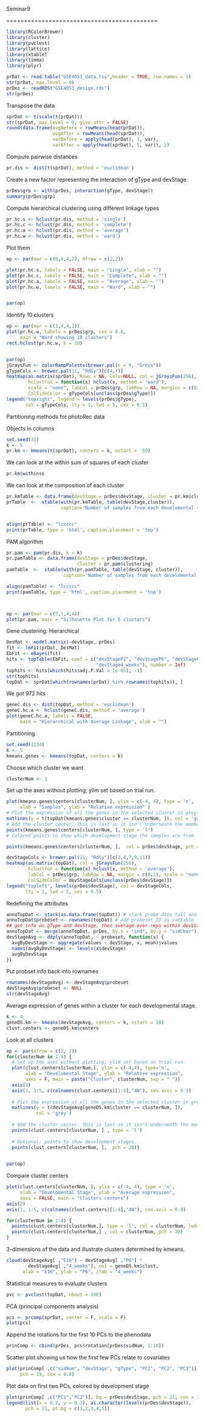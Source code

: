 Seminar9


===========================================

```r
library(RColorBrewer)
library(cluster)
library(pvclust)
library(lattice)
library(xtable)
library(limma)
library(plyr)
```

```r
prDat <- read.table("GSE4051_data.tsv",header = TRUE, row.names = 1) 
str(prDat, max.level = 0)
prDes <- readRDS("GSE4051_design.rds")
str(prDes)
```



Transpose the data

```r
sprDat <- t(scale(t(prDat)))
str(sprDat, max.level = 0, give.attr = FALSE)
round(data.frame(avgBefore = rowMeans(head(prDat)),
                 avgAfter = rowMeans(head(sprDat)),
                 varBefore = apply(head(prDat), 1, var),
                 varAfter = apply(head(sprDat), 1, var)), 2)
```

Compute pairwise distances

```r
pr.dis <- dist(t(sprDat), method = 'euclidean')
```


Create a new factor representing the interaction of gType and devStage
```r
prDes$grp <- with(prDes, interaction(gType, devStage))
summary(prDes$grp)
```

Compute hierarchical clustering using different linkage types
```r
pr.hc.s <- hclust(pr.dis, method = 'single')
pr.hc.c <- hclust(pr.dis, method = 'complete')
pr.hc.a <- hclust(pr.dis, method = 'average')
pr.hc.w <- hclust(pr.dis, method = 'ward')
```

Plot them
```r
op <- par(mar = c(0,4,4,2), mfrow = c(2,2))

plot(pr.hc.s, labels = FALSE, main = "Single", xlab = "")
plot(pr.hc.c, labels = FALSE, main = "Complete", xlab = "")
plot(pr.hc.a, labels = FALSE, main = "Average", xlab = "")
plot(pr.hc.w, labels = FALSE, main = "Ward", xlab = "")


par(op)
```



Identify 10 clusters
```r
op <- par(mar = c(1,4,4,1))
plot(pr.hc.w, labels = prDes$grp, cex = 0.6, 
     main = "Ward showing 10 clusters")
rect.hclust(pr.hc.w, k = 10)


par(op)
jGraysFun <- colorRampPalette(brewer.pal(n = 9, "Greys"))
gTypeCols <- brewer.pal(11, "RdGy")[c(4,7)]
heatmap(as.matrix(sprDat), Rowv = NA, Colv=NULL, col = jGraysFun(256),
        hclustfun = function(x) hclust(x, method = 'ward'),
        scale = "none", labCol = prDes$grp, labRow = NA, margins = c(8,1),
        ColSideColor = gTypeCols[unclass(prDes$gType)])
legend("topright", legend = levels(prDes$gType),
       col = gTypeCols, lty = 1, lwd = 5, cex = 0.5)

```


Partitioning methods for photoRec data

Objects in columns

```r
set.seed(31)
k <- 5
pr.km <- kmeans(t(sprDat), centers = k, nstart =  50)
```


We can look at the within sum of squares of each cluster

```r
pr.km$withinss
```


We can look at the composition of each cluster
```r
pr.kmTable <- data.frame(devStage = prDes$devStage, cluster = pr.km$cluster)
prTable  <-  xtable(with(pr.kmTable, table(devStage,cluster)),
                    caption='Number of samples from each develomental stage within each k-means cluster')


align(prTable) <- "lccccc"
print(prTable, type = 'html', caption.placement = 'top')

```



PAM algorithm

```r
pr.pam <- pam(pr.dis, k = k)
pr.pamTable <- data.frame(devStage = prDes$devStage,
                          cluster = pr.pam$clustering)
pamTable  <-  xtable(with(pr.pamTable, table(devStage, cluster)),
                     caption='Number of samples from each develomental stage within each PAM cluster')

align(pamTable) <- "lccccc"
print(pamTable, type = 'html', caption.placement = 'top')



op <- par(mar = c(5,1,4,4))
plot(pr.pam, main = "Silhouette Plot for 5 clusters")
```



Gene clustering: Hierarchical
  
```r
DesMat <- model.matrix(~devStage, prDes)
fit <- lmFit(prDat, DesMat)
EbFit <- eBayes(fit)
hits <- topTable(EbFit, coef = c("devStageP2", "devStageP6", "devStageP10", 
                                 "devStage4_weeks"), number = Inf)
tophits <- hits[which(hits$adj.P.Val < 1e-05), -1]
str(tophits)
topDat <- sprDat[which(rownames(prDat) %in% rownames(tophits)), ]
```


We got 972 hits

```r
geneC.dis <- dist(topDat, method = 'euclidean')
geneC.hc.a <- hclust(geneC.dis, method = 'average')
plot(geneC.hc.a, labels = FALSE,
     main = "Hierarchical with Average Linkage", xlab = "")
```

Partitioning

```r
set.seed(1234)
k <- 5
kmeans.genes <- kmeans(topDat, centers = k)
```


Choose which cluster we want
```r
clusterNum <- 1 
```



Set up the axes without plotting; ylim set based on trial run.

```r
plot(kmeans.genes$centers[clusterNum, ], ylim = c(-4, 4), type = 'n',
     xlab = "Samples", ylab = "Relative expression" ) 
# Plot the expression of all the genes in the selected cluster in grey. 
matlines(y = t(topDat[kmeans.genes$cluster == clusterNum, ]), col = 'grey') 
# Add the cluster center. This is last so it isn't underneath the members
points(kmeans.genes$centers[clusterNum, ], type = 'l') 
# Colored points to show which development stage the samples are from.

points(kmeans.genes$centers[clusterNum, ],  col = prDes$devStage, pch = 20) 
```


```r
devStageCols <- brewer.pal(11, "RdGy")[c(2,4,7,9,11)]
heatmap(as.matrix(topDat), col = jGraysFun(256),
        hclustfun = function(x) hclust(x, method = 'average'),
        labCol = prDes$grp, labRow = NA, margin = c(8,1), scale = "none",
        ColSideColor = devStageCols[unclass(prDes$devStage)])
legend("topleft", levels(prDes$devStage), col = devStageCols,
       lty = 1, lwd = 5, cex = 0.5)

```



Redefining the attributes

```r
annoTopDat <- stack(as.data.frame(topDat)) # stack probe data tall and skinny
annoTopDat$probeset <- rownames(topDat) # add probeset ID as variable
## get info on gType and devStage, then average over reps within devStage
annoTopDat <- merge(annoTopDat, prDes, by.x = "ind", by.y = "sidChar")
devStageAvg <- ddply(annoTopDat, ~ probeset, function(x) {
  avgByDevStage <- aggregate(values ~ devStage, x, mean)$values
  names(avgByDevStage) <- levels(x$devStage)
  avgByDevStage
})

```

Put probset info back into rownames

```r
rownames(devStageAvg) <- devStageAvg$probeset
devStageAvg$probeset <- NULL
str(devStageAvg)
```



Average expression of genes within a cluster for each developmental stage.

```r
k <- 4
geneDS.km <- kmeans(devStageAvg, centers = k, nstart = 50)
clust.centers <- geneDS.km$centers
```



Look at all clusters

```r
op <- par(mfrow = c(2, 2))
for(clusterNum in 1:4) {
  # Set up the axes without plotting; ylim set based on trial run.
  plot(clust.centers[clusterNum,], ylim = c(-4,4), type='n',
       xlab = "Develomental Stage", ylab = "Relative expression",
       axes = F, main = paste("Cluster", clusterNum, sep = " ")) 
  axis(2)
  axis(1, 1:5, c(colnames(clust.centers)[1:4],"4W"), cex.axis = 0.9)
  
  # Plot the expression of all the genes in the selected cluster in grey.
  matlines(y = t(devStageAvg[geneDS.km$cluster == clusterNum, ]),
           col = 'grey') 
  
  # Add the cluster center. This is last so it isn't underneath the members
  points(clust.centers[clusterNum, ] , type = 'l') 
  
  # Optional: points to show development stages.
  points(clust.centers[clusterNum, ],  pch = 20)}
  

par(op)

```


Compare cluster centers

```r
plot(clust.centers[clusterNum, ], ylim = c(-4, 4), type = 'n',
     xlab = "Develomental Stage", ylab = "Average expression",
     axes = FALSE, main = "Clusters centers") 
axis(2)
axis(1, 1:5, c(colnames(clust.centers)[1:4],"4W"), cex.axis = 0.9)

for(clusterNum in 1:4) {
  points(clust.centers[clusterNum,], type = 'l', col = clusterNum, lwd=2) 
  points(clust.centers[clusterNum,] , col = clusterNum, pch = 20)
}
```


3-dimensions of the data and illustrate clusters determined by kmeans.

```r
cloud(devStageAvg[ ,"E16"] ~ devStageAvg[ ,"P6"] *
        devStageAvg[ ,"4_weeks"], col = geneDS.km$clust,
      xlab = "E16", ylab = "P6", zlab = "4_weeks")

```

Statistical measures to evaluate clusters


```r
pvc <- pvclust(topDat, nboot = 100)
```

PCA (principal components analysis)

```r
pcs <- prcomp(sprDat, center = F, scale = F) 
plot(pcs) 
```



Append the rotations for the first 10 PCs to the phenodata

```r
prinComp <- cbind(prDes, pcs$rotation[prDes$sidNum, 1:10]) 
```


Scatter plot showing us how the first few PCs relate to covariates


```r
plot(prinComp[ ,c("sidNum", "devStage", "gType", "PC1", "PC2", "PC3")],
     pch = 19, cex = 0.8) 
```

Plot data on first two PCs, colored by development stage

```r
plot(prinComp[ ,c("PC1","PC2")], bg = prDes$devStage, pch = 21, cex = 1.5)
legend(list(x = 0.2, y = 0.3), as.character(levels(prDes$devStage)),
       pch = 21, pt.bg = c(1,2,3,4,5))
```


